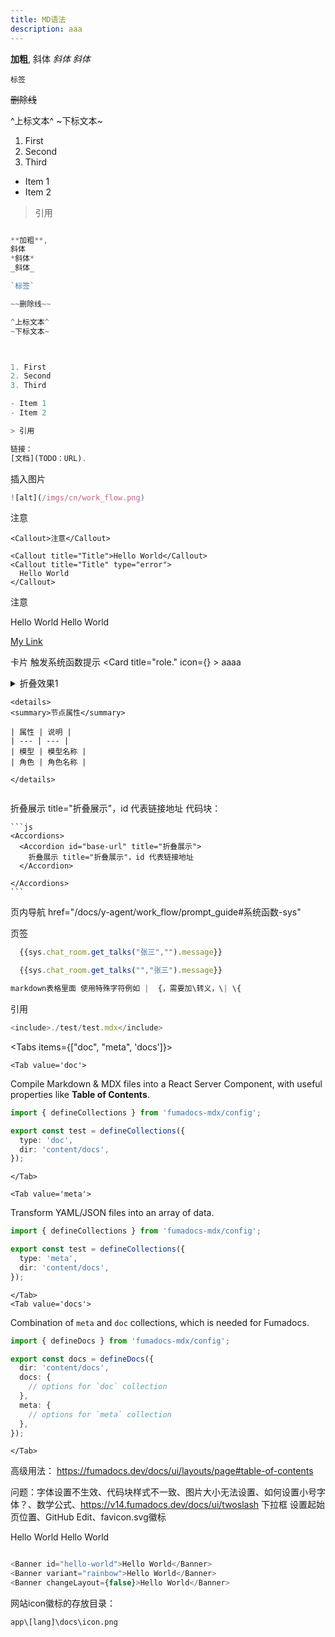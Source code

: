 ```yaml
---
title: MD语法
description: aaa
---
```




**加粗**,
斜体
*斜体*
_斜体_

`标签`

~~删除线~~

^上标文本^
~下标文本~



1. First
2. Second
3. Third

- Item 1
- Item 2

> 引用

```js

**加粗**,
斜体
*斜体*
_斜体_

`标签`

~~删除线~~

^上标文本^
~下标文本~



1. First
2. Second
3. Third

- Item 1
- Item 2

> 引用

链接：
[文档](TODO：URL).

```
插入图片
``` js
![alt](/imgs/cn/work_flow.png)
```

注意

```
<Callout>注意</Callout>

<Callout title="Title">Hello World</Callout>
<Callout title="Title" type="error">
  Hello World
</Callout>
```

<Callout>注意</Callout>

<Callout title="Title">Hello World</Callout>
<Callout title="Title" type="error">
  Hello World
</Callout>

[My Link](https://github.github.com/gfm)

卡片
<Cards>
  <Card title="sys." href="/docs/y-agent/work_flow/prompt_guide#系统函数-sys">触发系统函数提示</Card>
  <Card title="role." icon={<HomeIcon />}  > aaaa</Card>
</Cards>

<details>
<summary>折叠效果1</summary>

| 属性 | 说明 |
| --- | --- |
| 模型 | 模型名称 |
| 角色 | 角色名称 |

</details>

```
<details>
<summary>节点属性</summary>

| 属性 | 说明 |
| --- | --- |
| 模型 | 模型名称 |
| 角色 | 角色名称 |

</details>
  
```


<Accordions>
  <Accordion id="base-url" title="折叠展示2">
   折叠展示 title="折叠展示"，id 代表链接地址
   代码块：

    ```js
    <Accordions>
      <Accordion id="base-url" title="折叠展示">
        折叠展示 title="折叠展示"，id 代表链接地址
      </Accordion>

    </Accordions>
    ```
  </Accordion>

</Accordions>

页内导航
href="/docs/y-agent/work_flow/prompt_guide#系统函数-sys"

页签


```js tab="提取张三发送的消息"
  {{sys.chat_room.get_talks("张三","").message}}
```

```js tab="提取张三接收的消息"
  {{sys.chat_room.get_talks("","张三").message}}
```


```js   
markdown表格里面 使用特殊字符例如 |  {，需要加\转义，\| \{

```
引用
```js 
<include>./test/test.mdx</include>
```



<Tabs items={["doc", "meta", 'docs']}>

    <Tab value='doc'>

Compile Markdown & MDX files into a React Server Component, with useful properties like **Table of Contents**.

```ts title="source.config.ts"
import { defineCollections } from 'fumadocs-mdx/config';

export const test = defineCollections({
  type: 'doc',
  dir: 'content/docs',
});
```

    </Tab>

    <Tab value='meta'>

Transform YAML/JSON files into an array of data.

```ts title="source.config.ts"
import { defineCollections } from 'fumadocs-mdx/config';

export const test = defineCollections({
  type: 'meta',
  dir: 'content/docs',
});
```

    </Tab>
    <Tab value='docs'>

Combination of `meta` and `doc` collections, which is needed for Fumadocs.

```ts title="source.config.ts"
import { defineDocs } from 'fumadocs-mdx/config';

export const docs = defineDocs({
  dir: 'content/docs',
  docs: {
    // options for `doc` collection
  },
  meta: {
    // options for `meta` collection
  },
});
```

    </Tab>

</Tabs>


高级用法：
https://fumadocs.dev/docs/ui/layouts/page#table-of-contents

问题：字体设置不生效、代码块样式不一致、图片大小无法设置、如何设置小号字体？、数学公式、https://v14.fumadocs.dev/docs/ui/twoslash 下拉框
设置起始页位置、GitHub Edit、favicon.svg徽标


<Banner id="hello-world">Hello World</Banner>
<Banner variant="rainbow">Hello World</Banner>

```js

<Banner id="hello-world">Hello World</Banner>
<Banner variant="rainbow">Hello World</Banner>
<Banner changeLayout={false}>Hello World</Banner>
```
网站icon徽标的存放目录：
```
app\[lang]\docs\icon.png
```
